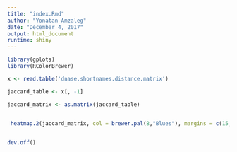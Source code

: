 ```yaml
---
title: "index.Rmd"
author: "Yonatan Amzaleg"
date: "December 4, 2017"
output: html_document
runtime: shiny
---
```



```r

library(gplots)
library(RColorBrewer)

```

```r


x <- read.table('dnase.shortnames.distance.matrix')

jaccard_table <- x[, -1]

jaccard_matrix <- as.matrix(jaccard_table)


 heatmap.2(jaccard_matrix, col = brewer.pal(8,"Blues"), margins = c(15, 15), density.info = "none", lhei=c(2, 8), trace= "none")
 

```


```r
dev.off()
```



